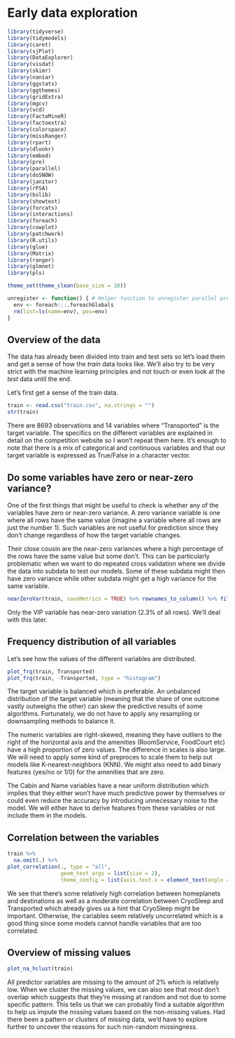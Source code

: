 # Early data exploration
```r
library(tidyverse)
library(tidymodels)
library(caret)
library(sjPlot)
library(DataExplorer)
library(visdat)
library(skimr)
library(naniar)
library(ggstats)
library(ggthemes)
library(gridExtra)
library(mgcv)
library(vcd)
library(FactoMineR)
library(factoextra)
library(colorspace)
library(missRanger)
library(rpart)
library(dlookr)
library(embed)
library(pre)
library(parallel)
library(doSNOW)
library(janitor)
library(rFSA)
library(bslib)
library(showtext)
library(forcats)
library(interactions)
library(foreach)
library(cowplot)
library(patchwork)
library(R.utils)
library(glue)
library(Matrix)
library(ranger)
library(glmnet)
library(pls)

theme_set(theme_clean(base_size = 10))

unregister <- function() { # Helper function to unregister parallel processes that didn't shut down for some reason
  env <- foreach:::.foreachGlobals
  rm(list=ls(name=env), pos=env)
}
```

## Overview of the data
The data has already been divided into train and test sets so let's load them and get a sense of how the *train* data looks like. We'll also try to be very strict with the machine learning principles and not touch or even look at the *test* data until the end. 

Let's first get a sense of the train data.
```r
train <- read.csv("train.csv", na.strings = "")
str(train)
```

There are 8693 observations and 14 variables where "Transported" is the target variable. The specifics on the different variables are explained in detail on the competition website so I won't repeat them here. It's enough to note that there is a mix of categorical and continuous variables and that our target variable is expressed as True/False in a character vector.

## Do some variables have zero or near-zero variance?
One of the first things that might be useful to check is whether any of the variables have zero or near-zero variance. A zero variance variable is one where all rows have the same value (imagine a variable where all rows are just the number 1). Such variables are not useful for prediction since they don't change regardless of how the target variable changes.

Their close cousin are the near-zero variances where a high percentage of the rows have the same value but some don't. This can be particularly problematic when we want to do repeated cross validation where we divide the data into subdata to test our models. Some of these subdata might then have zero variance while other subdata might get a high variance for the same variable. 
```r
nearZeroVar(train, saveMetrics = TRUE) %>% rownames_to_column() %>% filter(nzv)
```

Only the VIP variable has near-zero variation (2.3% of all rows). We'll deal with this later.

## Frequency distribution of all variables
Let's see how the values of the different variables are distributed.
```r
plot_frq(train, Transported)
plot_frq(train, -Transported, type = "histogram")
```

The target variable is balanced which is preferable. An unbalanced distribution of the target variable (meaning that the share of one outcome vastly outweighs the other) can skew the predictive results of some algorithms. Fortunately, we do not have to apply any resampling or downsampling methods to balance it.

The numeric variables are right-skewed, meaning they have outliers to the right of the horizontal axis and the amenities (RoomService, FoodCourt etc) have a high proportion of zero values. The difference in scales is also large. We will need to apply some kind of preproces to scale them to help out models like K-nearest-neighbors (KNN). We might also need to add binary features (yes/no or 1/0) for the amenities that are zero.

The Cabin and Name variables have a near uniform distribution which implies that they either won't have much predictive power by themselves or could even reduce the accuracy by introducing unnecessary noise to the model. We will either have to derive features from these variables or not include them in the models.

## Correlation between the variables
```r
train %>%
  na.omit(.) %>%
plot_correlation(., type = "all",
                 geom_text_args = list(size = 2),
                 theme_config = list(axis.text.x = element_text(angle = 90)))
```

We see that there's some relatively high correlation between homeplanets and destinations as well as a moderate correlation between CryoSleep and Transported which already gives us a hint that CryoSleep might be important. Otherwise, the cariables seem relatively uncorrelated which is a good thing since some models cannot handle variables that are too correlated.

## Overview of missing values
```r
plot_na_hclust(train)
```

All predictor variables are missing to the amount of 2% which is relatively low. When we cluster the missing values, we can also see that most don't overlap which suggests that they're missing at random and not due to some specific pattern. This tells us that we can probably find a suitable algorithm to help us impute the missing values based on the non-missing values. Had there been a pattern or clusters of missing data, we'd have to explore further to uncover the reasons for such non-random missingness.
